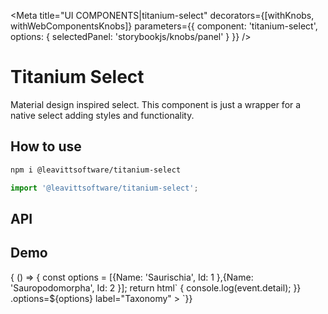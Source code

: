 

<Meta
  title="UI COMPONENTS|titanium-select"
  decorators={[withKnobs, withWebComponentsKnobs]}
  parameters={{ component: 'titanium-select', options: { selectedPanel: 'storybookjs/knobs/panel' } }}
/>

# Titanium Select

Material design inspired select. This component is just a wrapper for a native select adding styles and functionality.

## How to use

```bash
npm i @leavittsoftware/titanium-select
```

```js
import '@leavittsoftware/titanium-select';
```

## API

<Props of="titanium-select" />

## Demo

<Preview withToolbar>
  <Story name="Docs">
    { () => { 
      const options = [{Name: 'Saurischia', Id: 1 },{Name: 'Sauropodomorpha', Id: 2 }];
      return html`
            <titanium-select 
              @value-changed=${event => {
                console.log(event.detail);
              }}
              .options=${options}
              label="Taxonomy"
            ></titanium-select>
      `}}
  </Story>
</Preview>
